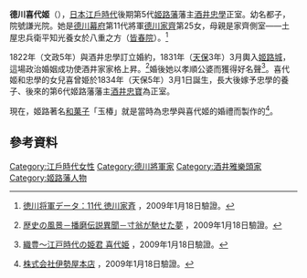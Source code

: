 {{japanese|japanese=喜代姫|kana=きよひめ|romaji=Kiyohime}}
'''德川喜代姬'''（{{bd|1818年|（[[文政|文政]]元年）|1844年|（[[弘化|弘化]]元年）|catindex=Kiyohime}}），[[日本|日本]][[江戶時代|江戶時代]]後期第5代[[姬路藩|姬路藩]]藩主[[酒井忠學|酒井忠學]]正室。幼名都子，院號謙光院。她是[[德川幕府|德川幕府]]第11代將軍[[德川家齊|德川家齊]]第25女，母親是家齊側室——土屋忠兵衛平知光養女於八重之方（[[皆春院|皆春院]]）。<ref>{{Ja}}[http://wolfpac.press.ne.jp/tokugawa11.html 徳川将軍データ：11代 徳川家斉] {{Wayback|url=http://wolfpac.press.ne.jp/tokugawa11.html |date=20081223100721 }}，2009年1月18日驗證。</ref>

1822年（文政5年）與酒井忠學訂立婚約，1831年（[[天保_(日本)|天保]]3年）3月輿入[[姬路城|姬路城]]，這場政治婚姻成功使酒井家家格上昇。<ref>{{Ja}}[http://www.aurora.dti.ne.jp/~atorasu/p05/essey312.html 歴史の風景－播磨伝説異聞－寸翁が馳せた夢] {{Wayback|url=http://www.aurora.dti.ne.jp/~atorasu/p05/essey312.html |date=20161211144819 }}，2009年1月18日驗證。</ref>婚後她以孝順公婆而獲得好名聲<ref>{{Ja}}[http://s-mizoe.hp.infoseek.co.jp/m286.html#mark25 織豊～江戸時代の姫君 喜代姫] {{Wayback|url=http://s-mizoe.hp.infoseek.co.jp/m286.html#mark25 |date=20090302183652 }}，2009年1月18日驗證。</ref>。喜代姬和忠學的女兒喜曾姫於1834年（天保5年）3月1日誕生，長大後嫁予忠學的養子、後來的第6代姬路藩藩主[[酒井忠寶|酒井忠寶]]為正室。

現在，姬路著名[[和菓子|和菓子]]「玉椿」就是當時為忠學與喜代姬的婚禮而製作的<ref>{{Ja}}[http://nttbj.itp.ne.jp/0792885155/index.html?Media_cate=populer&svc=1303 株式会社伊勢屋本店] {{Wayback|url=http://nttbj.itp.ne.jp/0792885155/index.html?Media_cate=populer&svc=1303 |date=20160304190612 }}，2009年1月18日驗證。</ref>。

==參考資料==
<div class="references-small">
<references />
</div>

{{DEFAULTSORT:Kiyohime}}
[[Category:江戶時代女性|Category:江戶時代女性]]
[[Category:德川將軍家|Category:德川將軍家]]
[[Category:酒井雅樂頭家|Category:酒井雅樂頭家]]
[[Category:姬路藩人物|Category:姬路藩人物]]
